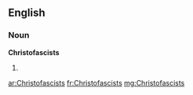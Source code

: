 ==English==

===Noun===
'''Christofascists'''

# {{plural of|Christofascist}}

[[ar:Christofascists]]
[[fr:Christofascists]]
[[mg:Christofascists]]